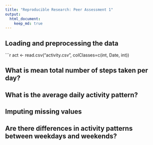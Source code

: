 ```yaml
---
title: "Reproducible Research: Peer Assessment 1"
output: 
  html_document:
    keep_md: true
---
```



## Loading and preprocessing the data
```r
act <- read.csv("activity.csv", colClasses=c(int, Date, int))


## What is mean total number of steps taken per day?



## What is the average daily activity pattern?



## Imputing missing values



## Are there differences in activity patterns between weekdays and weekends?
